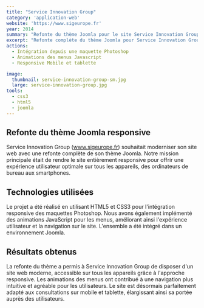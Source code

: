 ```yaml
---
title: "Service Innovation Group"
category: 'application-web'
website: 'https://www.sigeurope.fr'
year: 2014
summary: "Refonte du thème Joomla pour le site Service Innovation Group avec la prise en charge du Responsive pour Mobile et Tablette."
excerpt: "Refonte complète du thème Joomla pour Service Innovation Group avec développement responsive en HTML5/CSS3. Intégration des maquettes Photoshop et création d'animations JavaScript pour les menus, optimisé pour tous les appareils."
actions:
  - Intégration depuis une maquette Photoshop
  - Animations des menus Javascript
  - Responsive Mobile et tablette

image:
  thumbnail: service-innovation-group-sm.jpg
  large: service-innovation-group.jpg
tools:
  - css3
  - html5
  - joomla
---
```


## Refonte du thème Joomla responsive

Service Innovation Group (www.sigeurope.fr) souhaitait moderniser son site web avec une refonte complète de son thème Joomla. Notre mission principale était de rendre le site entièrement responsive pour offrir une expérience utilisateur optimale sur tous les appareils, des ordinateurs de bureau aux smartphones.

## Technologies utilisées

Le projet a été réalisé en utilisant HTML5 et CSS3 pour l'intégration responsive des maquettes Photoshop. Nous avons également implémenté des animations JavaScript pour les menus, améliorant ainsi l'expérience utilisateur et la navigation sur le site. L'ensemble a été intégré dans un environnement Joomla.

## Résultats obtenus

La refonte du thème a permis à Service Innovation Group de disposer d'un site web moderne, accessible sur tous les appareils grâce à l'approche responsive. Les animations des menus ont contribué à une navigation plus intuitive et agréable pour les utilisateurs. Le site est désormais parfaitement adapté aux consultations sur mobile et tablette, élargissant ainsi sa portée auprès des utilisateurs.
